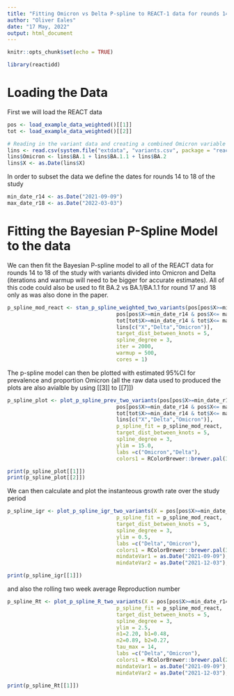 ```yaml
---
title: "Fitting Omicron vs Delta P-spline to REACT-1 data for rounds 14-18"
author: "Oliver Eales"
date: "17 May, 2022"
output: html_document
---
```


```r
knitr::opts_chunk$set(echo = TRUE)
```

```r
library(reactidd)
```

# Loading the Data
First we will load the REACT data

```r
pos <- load_example_data_weighted()[[1]]
tot <- load_example_data_weighted()[[2]]

# Reading in the variant data and creating a combined Omicron variable
lins <- read.csv(system.file("extdata", "variants.csv", package = "reactidd"))
lins$Omicron <- lins$BA.1 + lins$BA.1.1 + lins$BA.2
lins$X <- as.Date(lins$X)


```

In order to subset the data we define the dates for rounds 14 to 18 of the study
```r
min_date_r14 <- as.Date("2021-09-09")
max_date_r18 <- as.Date("2022-03-03")
```



# Fitting the Bayesian P-Spline Model to the data
We can then fit the Bayesian P-spline model to all of the REACT data for rounds 14 to 18 of the study with variants divided into Omicron and Delta (iterations and warmup will need to be bigger for accurate estimates). All of this code could also be used to fit BA.2 vs BA.1/BA.1.1 for round 17 and 18 only as was also done in the paper.

```r

p_spline_mod_react <- stan_p_spline_weighted_two_variants(pos[pos$X>=min_date_r14 & pos$X<= max_date_r18,]$X,
                                   pos[pos$X>=min_date_r14 & pos$X<= max_date_r18,]$England,
                                   tot[tot$X>=min_date_r14 & tot$X<= max_date_r18,]$England,
                                   lins[c("X","Delta","Omicron")],
                                   target_dist_between_knots = 5,
                                   spline_degree = 3,
                                   iter = 2000,
                                   warmup = 500,
                                   cores = 1)


```

The p-spline model can then be plotted with estimated 95%CI  for prevalence and proportion Omicron (all the raw data used to produced the plots are also avialble by using [[3]] to [[7]])
```r
p_spline_plot <- plot_p_spline_prev_two_variants(pos[pos$X>=min_date_r14 & pos$X<= max_date_r18,]$X,
                                   pos[pos$X>=min_date_r14 & pos$X<= max_date_r18,]$England,
                                   tot[tot$X>=min_date_r14 & tot$X<= max_date_r18,]$England,
                                   lins[c("X","Delta","Omicron")],
                                   p_spline_fit = p_spline_mod_react, 
                                   target_dist_between_knots = 5,
                                   spline_degree = 3,
                                   ylim = 15.0,
                                   labs =c("Omicron","Delta"),
                                   colors1 = RColorBrewer::brewer.pal(3, "Dark2"))

print(p_spline_plot[[1]])
print(p_spline_plot[[2]])

```


We can then calculate and plot the instanteous growth rate over the study period

```r
p_spline_igr <- plot_p_spline_igr_two_variants(X = pos[pos$X>=min_date_r14 & pos$X<= max_date_r18,]$X,
                                   p_spline_fit = p_spline_mod_react, 
                                   target_dist_between_knots = 5,
                                   spline_degree = 3,
                                   ylim = 0.5,
                                   labs =c("Delta","Omicron"),
                                   colors1 = RColorBrewer::brewer.pal(3, "Dark2"),
                                   mindateVar1 = as.Date("2021-09-09"), maxdateVar1 = as.Date("2022-02-14"),
                                   mindateVar2 = as.Date("2021-12-03"), maxdateVar2 = as.Date("2022-03-03"))

print(p_spline_igr[[1]])


```
and also the rolling two week average Reproduction number
```r
p_spline_Rt <- plot_p_spline_R_two_variants(X = pos[pos$X>=min_date_r14 & pos$X<= max_date_r18,]$X,
                                   p_spline_fit = p_spline_mod_react, 
                                   target_dist_between_knots = 5,
                                   spline_degree = 3,
                                   ylim = 2.5,
                                   n1=2.20, b1=0.48,
                                   n2=0.89, b2=0.27,
                                   tau_max = 14,
                                   labs =c("Delta","Omicron"),
                                   colors1 = RColorBrewer::brewer.pal(2, "Set1"),
                                   mindateVar1 = as.Date("2021-09-09"), maxdateVar1 = as.Date("2022-02-14"),
                                   mindateVar2 = as.Date("2021-12-03"), maxdateVar2 = as.Date("2022-03-03"))

print(p_spline_Rt[[1]])


```



